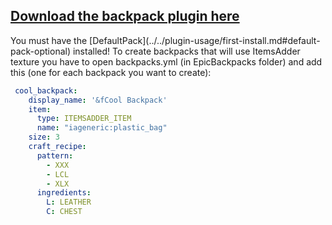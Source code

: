 
## [Download the backpack plugin here](https://www.spigotmc.org/resources/%E2%9C%85must-have%E2%9C%85-epic-backpacks.28981/)


<Warning>
You must have the [DefaultPack](../../plugin-usage/first-install.md#default-pack-optional) installed!
</Warning>



<Note>
To create backpacks that will use ItemsAdder texture you have to open backpacks.yml (in EpicBackpacks folder) and add this (one for each backpack you want to create):
</Note>


```yaml
 cool_backpack:
    display_name: '&fCool Backpack'
    item:
      type: ITEMSADDER_ITEM
      name: "iageneric:plastic_bag"
    size: 3
    craft_recipe:
      pattern:
        - XXX
        - LCL
        - XLX
      ingredients:
        L: LEATHER
        C: CHEST
```